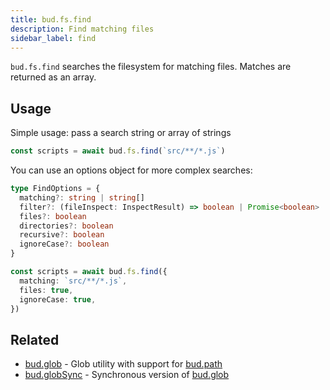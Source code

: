 ```yaml
---
title: bud.fs.find
description: Find matching files
sidebar_label: find
---
```


`bud.fs.find` searches the filesystem for matching files. Matches are returned as an array.

## Usage

Simple usage: pass a search string or array of strings

```typescript
const scripts = await bud.fs.find(`src/**/*.js`)
```

You can use an options object for more complex searches:

```typescript
type FindOptions = {
  matching?: string | string[]
  filter?: (fileInspect: InspectResult) => boolean | Promise<boolean>
  files?: boolean
  directories?: boolean
  recursive?: boolean
  ignoreCase?: boolean
}
```

```typescript
const scripts = await bud.fs.find({
  matching: `src/**/*.js`,
  files: true,
  ignoreCase: true,
})
```

## Related

- [bud.glob](../bud.glob) - Glob utility with support for [bud.path](../bud.path)
- [bud.globSync](../bud.globSync) - Synchronous version of [bud.glob](../bud.glob)
